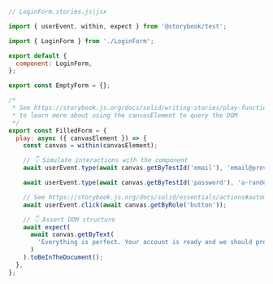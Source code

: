 ```js
// LoginForm.stories.js|jsx

import { userEvent, within, expect } from '@storybook/test';

import { LoginForm } from './LoginForm';

export default {
  component: LoginForm,
};

export const EmptyForm = {};

/*
 * See https://storybook.js.org/docs/solid/writing-stories/play-function#working-with-the-canvas
 * to learn more about using the canvasElement to query the DOM
 */
export const FilledForm = {
  play: async ({ canvasElement }) => {
    const canvas = within(canvasElement);

    // 👇 Simulate interactions with the component
    await userEvent.type(await canvas.getByTestId('email'), 'email@provider.com');

    await userEvent.type(await canvas.getByTestId('password'), 'a-random-password');

    // See https://storybook.js.org/docs/solid/essentials/actions#automatically-matching-args to learn how to setup logging in the Actions panel
    await userEvent.click(await canvas.getByRole('button'));

    // 👇 Assert DOM structure
    await expect(
      await canvas.getByText(
        'Everything is perfect. Your account is ready and we should probably get you started!'
      )
    ).toBeInTheDocument();
  },
};
```
